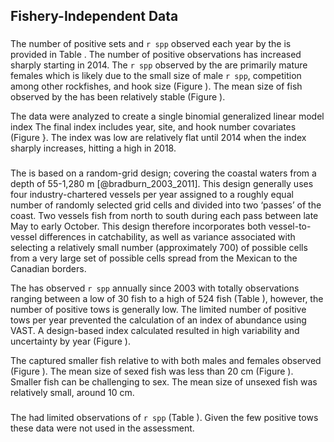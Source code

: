## Fishery-Independent Data

### \acrlong{s-hkl}


The number of positive sets and `r spp` observed each year by the  \Gls{s-hkl} is provided in Table \ref{tab:hkl-len}. The number of positive observations has increased sharply starting in 2014.  The `r spp` observed by the \Gls{s-hkl} are primarily mature females which is likely due to the small size of male `r spp`, competition among other rockfishes, and hook size (Figure \ref{fig:hkl-len-data}). The mean size of fish observed by the \Gls{s-hkl} has been relatively stable (Figure \ref{fig:hkl-mean-len-data}). 

The \Gls{s-hkl} data were analyzed to create a single binomial generalized linear model index The final index includes year, site, and hook number covariates (Figure \ref{fig:hkl-index}}. The index was low are relatively flat until 2014 when  the index sharply increases, hitting a high in 2018. 


### \acrlong{s-wcgbt}

The \Gls{s-wcgbt} is based on a random-grid design; covering the coastal waters from a depth of 55-1,280 m [@bradburn_2003_2011]. This design generally uses four industry-chartered vessels per year assigned to a roughly equal number of randomly selected grid cells and divided into two 'passes' of the coast. Two vessels fish from north to south during each pass between late May to early October. This design therefore incorporates both vessel-to-vessel differences in catchability, as well as variance associated with selecting a relatively small number (approximately 700) of possible cells from a very large set of possible cells spread from the Mexican to the Canadian borders.

The \Gls{s-wcgbt} has observed `r spp` annually since 2003 with totally observations ranging between a low of 30 fish to a high of 524 fish (Table \ref{tab:wcgbts-len}), however, the number of positive tows is generally low.  The limited number of positive tows per year prevented the calculation of an index of abundance using VAST.  A design-based index calculated resulted in high variability and uncertainty by year (Figure \ref{fig:wcgbts-dbindex}).   

The \Gls{s-wcgbt} captured smaller fish relative to \Gls{s-hkl} with both males and females observed (Figure \ref{fig:wcgbts-len-data}). The mean size of sexed fish was less than 20 cm  (Figure \ref{fig:wcgbts-mean-len-data}). Smaller fish can be challenging to sex. The mean size of unsexed fish was relatively small, around 10 cm.

### \acrlong{s-tri}

The \Gls{s-tri} had limited observations of `r spp` (Table \ref{tab:tri-len}). Given the few positive tows these data were not used in the assessment. 
